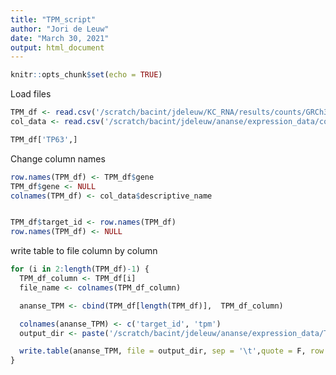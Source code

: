 ```yaml
---
title: "TPM_script"
author: "Jori de Leuw"
date: "March 30, 2021"
output: html_document
---
```


```r
knitr::opts_chunk$set(echo = TRUE)
```
Load files
```r
TPM_df <- read.csv('/scratch/bacint/jdeleuw/KC_RNA/results/counts/GRCh38-TPM.tsv', sep = '\t')
col_data <- read.csv('/scratch/bacint/jdeleuw/ananse/expression_data/col_data.tsv', sep = '\t')
```
```r
TPM_df['TP63',]
```


Change column names
```r
row.names(TPM_df) <- TPM_df$gene
TPM_df$gene <- NULL
colnames(TPM_df) <- col_data$descriptive_name


TPM_df$target_id <- row.names(TPM_df)
row.names(TPM_df) <- NULL
```
write table to file column by column 
```r
for (i in 2:length(TPM_df)-1) {
  TPM_df_column <- TPM_df[i]
  file_name <- colnames(TPM_df_column)

  ananse_TPM <- cbind(TPM_df[length(TPM_df)],  TPM_df_column)

  colnames(ananse_TPM) <- c('target_id', 'tpm')
  output_dir <- paste('/scratch/bacint/jdeleuw/ananse/expression_data/TPM/', file_name, '_TPM.tsv', sep = '')

  write.table(ananse_TPM, file = output_dir, sep = '\t',quote = F, row.names = FALSE)
}
```

